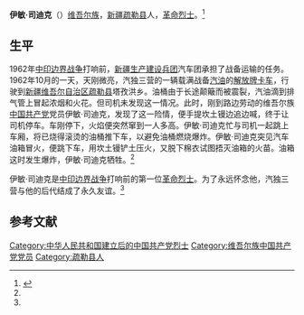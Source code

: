 '''伊敏·司迪克'''（{{bd|20世纪||1962年|10月|catIdx=Y}}）[[维吾尔族|维吾尔族]]，[[新疆|新疆]][[疏勒县|疏勒县]]人，[[革命烈士|革命烈士]]。<ref name=wokan>{{Cite web |url=http://www.bt.chinanews.com/Article/jishi/201401/319497.html |title=陈新元，我看维吾尔人（讲课稿），兵团新闻网，2014-01-27 |accessdate=2014-05-25 |archive-date=2014-05-25 |archive-url=https://web.archive.org/web/20140525194919/http://www.bt.chinanews.com/Article/jishi/201401/319497.html |dead-url=yes }}</ref>

==生平==
1962年[[中印边界战争|中印边界战争]]打响前，[[新疆生产建设兵团|新疆生产建设兵团]]汽车团承担了战备运输的任务。1962年10月的一天，天刚微亮，汽独三营的一辆载满战备[[汽油|汽油]]的[[解放牌汽车|解放牌卡车]]，行驶到[[新疆维吾尔自治区|新疆维吾尔自治区]][[疏勒县|疏勒县]]塔孜洪乡。油桶由于长途颠簸而被震裂，汽油滴到排气管上冒起浓烟和火花。但司机未发现这一情况。此时，刚到路边劳动的维吾尔族[[中国共产党|中国共产党]]党员伊敏·司迪克，发现了这一险情，便手提坎土镘边追边喊，终于让司机停车。车刚停下，火焰便突然窜到一人多高。伊敏·司迪克忙与司机一起跳上车厢，将已烧得滚烫的油桶推下车，以避免油桶燃烧爆炸。伊敏·司迪克突见汽车油箱冒火，便跳下车，用坎土镘铲土压火，又脱下棉衣试图捂灭油箱的火苗。油箱这时发生爆炸，伊敏·司迪克牺牲。<ref name=wokan/>

伊敏·司迪克是[[中印边界战争|中印边界战争]]打响前的第一位[[革命烈士|革命烈士]]。为了永远怀念他，汽独三营与他的后代结成了永久友谊。<ref name=wokan/>

==参考文献==
{{reflist}}

[[Category:中华人民共和国建立后的中国共产党烈士|Category:中华人民共和国建立后的中国共产党烈士]]
[[Category:维吾尔族中国共产党党员|Category:维吾尔族中国共产党党员]]
[[Category:疏勒县人|Category:疏勒县人]]
